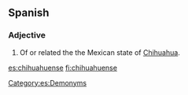==Spanish==

===Adjective===
{{infl|es|adjective}}

# Of or related the the Mexican state of [[Chihuahua]].

[[Category:es:Demonyms]]

[[es:chihuahuense]]
[[fi:chihuahuense]]